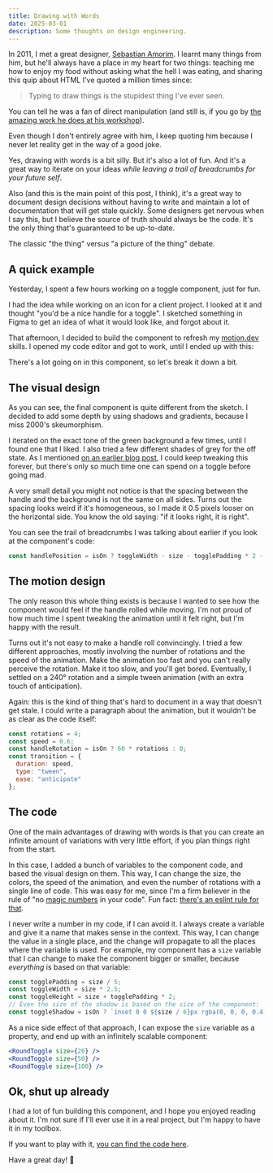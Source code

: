 ```yaml
---
title: Drawing with Words
date: 2025-03-01
description: Some thoughts on design engineering.
---
```



In 2011, I met a great designer, [Sebastian Amorim](https://www.linkedin.com/in/sebastianamorim/). I learnt many things from him, but he'll always have a place in my heart for two things: teaching me how to enjoy my food without asking what the hell I was eating, and sharing this quip about HTML I've quoted a million times since:

> Typing to draw things is the stupidest thing I've ever seen.

You can tell he was a fan of direct manipulation (and still is, if you go by [the amazing work he does at his workshop](https://www.instagram.com/raygun_smith/)).

Even though I don't entirely agree with him, I keep quoting him because I never let reality get in the way of a good joke.

Yes, drawing with words is a bit silly. But it's also a lot of fun. And it's a great way to iterate on your ideas _while leaving a trail of breadcrumbs for your future self_.

Also (and this is the main point of this post, I think), it's a great way to document design decisions without having to write and maintain a lot of documentation that will get stale quickly. Some designers get nervous when I say this, but I believe the source of truth should always be the code. It's the only thing that's guaranteed to be up-to-date.

The classic "the thing" versus "a picture of the thing" debate.

## A quick example

Yesterday, I spent a few hours working on a toggle component, just for fun.

I had the idea while working on an icon for a client project. I looked at it and thought "you'd be a nice handle for a toggle". I sketched something in Figma to get an idea of what it would look like, and forgot about it.

<ImageZoom src="/images/toggle.png" alt="A sketch of a toggle handle" />

That afternoon, I decided to build the component to refresh my [motion.dev](https://motion.dev) skills. I opened my code editor and got to work, until I ended up with this:

<div class="component-showcase">
  <RoundToggle client:only="react" size={100} />
</div>

There's a lot going on in this component, so let's break it down a bit.

## The visual design

As you can see, the final component is quite different from the sketch. I decided to add some depth by using shadows and gradients, because I miss 2000's skeumorphism.

I iterated on the exact tone of the green background a few times, until I found one that I liked. I also tried a few different shades of grey for the off state. As I mentioned [on an earlier blog post](/polish-polish-polish), I could keep tweaking this forever, but there's only so much time one can spend on a toggle before going mad.

A very small detail you might not notice is that the spacing between the handle and the background is not the same on all sides. Turns out the spacing looks weird if it's homogeneous, so I made it 0.5 pixels looser on the horizontal side. You know the old saying: "if it looks right, it is right".

You can see the trail of breadcrumbs I was talking about earlier if you look at the component's code:

```jsx
const handlePosition = isOn ? toggleWidth - size - togglePadding * 2 - 0.5 : 0.5;
```

## The motion design

The only reason this whole thing exists is because I wanted to see how the component would feel if the handle rolled while moving. I'm not proud of how much time I spent tweaking the animation until it felt right, but I'm happy with the result.

Turns out it's not easy to make a handle roll convincingly. I tried a few different approaches, mostly involving the number of rotations and the speed of the animation. Make the animation too fast and you can't really perceive the rotation. Make it too slow, and you'll get bored. Eventually, I settled on a 240° rotation and a simple tween animation (with an extra touch of anticipation).

Again: this is the kind of thing that's hard to document in a way that doesn't get stale. I could write a paragraph about the animation, but it wouldn't be as clear as the code itself:

```jsx
const rotations = 4;
const speed = 0.6;
const handleRotation = isOn ? 60 * rotations : 0;
const transition = {
  duration: speed,
  type: "tween",
  ease: "anticipate"
};
```

## The code

One of the main advantages of drawing with words is that you can create an infinite amount of variations with very little effort, if you plan things right from the start.

In this case, I added a bunch of variables to the component code, and based the visual design on them. This way, I can change the size, the colors, the speed of the animation, and even the number of rotations with a single line of code. This was easy for me, since I'm a firm believer in the rule of "no [magic numbers](https://en.wikipedia.org/wiki/Magic_number_(programming)) in your code". Fun fact: [there's an eslint rule for that](https://eslint.org/docs/latest/rules/no-magic-numbers).

I never write a number in my code, if I can avoid it. I always create a variable and give it a name that makes sense in the context. This way, I can change the value in a single place, and the change will propagate to all the places where the variable is used. For example, my component has a `size` variable that I can change to make the component bigger or smaller, because _everything_ is based on that variable:

```jsx
const togglePadding = size / 5;
const toggleWidth = size * 2.5;
const toggleHeight = size + togglePadding * 2;
// Even the size of the shadow is based on the size of the component:
const toggleShadow = isOn ? `inset 0 0 ${size / 6}px rgba(0, 0, 0, 0.4)` : `inset 0 0 ${size}px rgba(0, 0, 0, 0.4)`;
```

As a nice side effect of that approach, I can expose the `size` variable as a property, and end up with an infinitely scalable component:

```jsx
<RoundToggle size={20} />
<RoundToggle size={50} />
<RoundToggle size={100} />
```

<div class="component-showcase">
  <RoundToggle client:only="react" size={20} />
  <RoundToggle client:only="react" size={50} />
  <RoundToggle client:only="react" size={100} />
</div>

## Ok, shut up already

I had a lot of fun building this component, and I hope you enjoyed reading about it. I'm not sure if I'll ever use it in a real project, but I'm happy to have it in my toolbox.

If you want to play with it, [you can find the code here](https://github.com/bomberstudios/me/tree/master/src/components/RoundToggle.tsx).

Have a great day! 🌈
